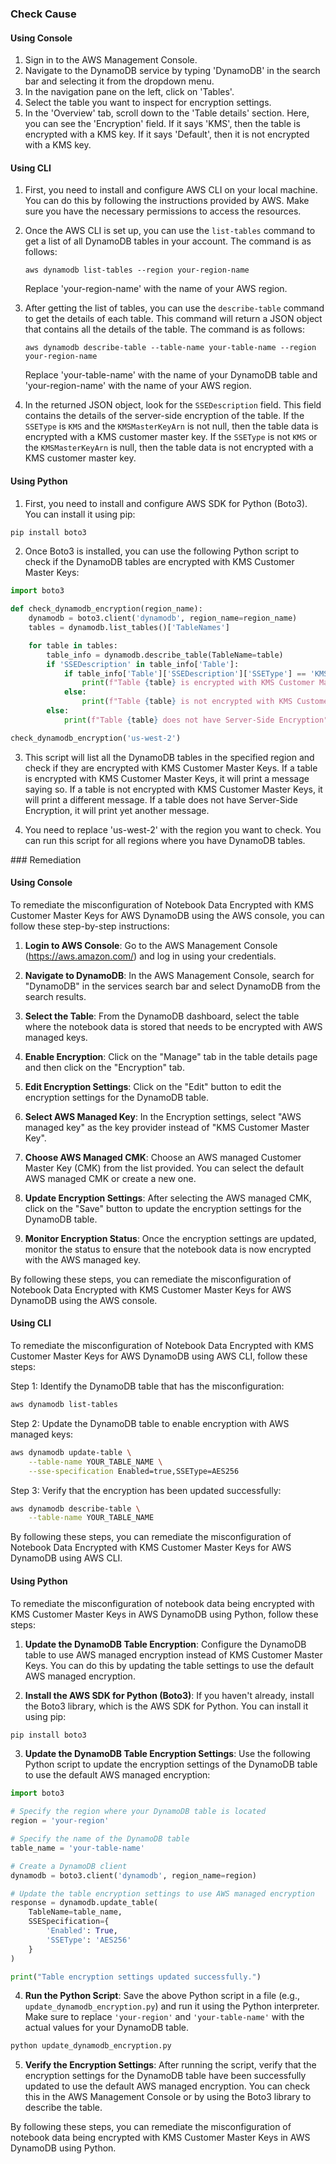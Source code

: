 

<Tabs><Tab title='Cause'>
### Check Cause

#### Using Console

1. Sign in to the AWS Management Console.
2. Navigate to the DynamoDB service by typing 'DynamoDB' in the search bar and selecting it from the dropdown menu.
3. In the navigation pane on the left, click on 'Tables'.
4. Select the table you want to inspect for encryption settings.
5. In the 'Overview' tab, scroll down to the 'Table details' section. Here, you can see the 'Encryption' field. If it says 'KMS', then the table is encrypted with a KMS key. If it says 'Default', then it is not encrypted with a KMS key.

#### Using CLI

1. First, you need to install and configure AWS CLI on your local machine. You can do this by following the instructions provided by AWS. Make sure you have the necessary permissions to access the resources.

2. Once the AWS CLI is set up, you can use the `list-tables` command to get a list of all DynamoDB tables in your account. The command is as follows:

   ```
   aws dynamodb list-tables --region your-region-name
   ```
   Replace 'your-region-name' with the name of your AWS region.

3. After getting the list of tables, you can use the `describe-table` command to get the details of each table. This command will return a JSON object that contains all the details of the table. The command is as follows:

   ```
   aws dynamodb describe-table --table-name your-table-name --region your-region-name
   ```
   Replace 'your-table-name' with the name of your DynamoDB table and 'your-region-name' with the name of your AWS region.

4. In the returned JSON object, look for the `SSEDescription` field. This field contains the details of the server-side encryption of the table. If the `SSEType` is `KMS` and the `KMSMasterKeyArn` is not null, then the table data is encrypted with a KMS customer master key. If the `SSEType` is not `KMS` or the `KMSMasterKeyArn` is null, then the table data is not encrypted with a KMS customer master key.

#### Using Python

1. First, you need to install and configure AWS SDK for Python (Boto3). You can install it using pip:

```python
pip install boto3
```

2. Once Boto3 is installed, you can use the following Python script to check if the DynamoDB tables are encrypted with KMS Customer Master Keys:

```python
import boto3

def check_dynamodb_encryption(region_name):
    dynamodb = boto3.client('dynamodb', region_name=region_name)
    tables = dynamodb.list_tables()['TableNames']

    for table in tables:
        table_info = dynamodb.describe_table(TableName=table)
        if 'SSEDescription' in table_info['Table']:
            if table_info['Table']['SSEDescription']['SSEType'] == 'KMS':
                print(f"Table {table} is encrypted with KMS Customer Master Keys")
            else:
                print(f"Table {table} is not encrypted with KMS Customer Master Keys")
        else:
            print(f"Table {table} does not have Server-Side Encryption")

check_dynamodb_encryption('us-west-2')
```

3. This script will list all the DynamoDB tables in the specified region and check if they are encrypted with KMS Customer Master Keys. If a table is encrypted with KMS Customer Master Keys, it will print a message saying so. If a table is not encrypted with KMS Customer Master Keys, it will print a different message. If a table does not have Server-Side Encryption, it will print yet another message.

4. You need to replace 'us-west-2' with the region you want to check. You can run this script for all regions where you have DynamoDB tables.

</Tab>

<Tab title='Remediation'>
### Remediation

#### Using Console

To remediate the misconfiguration of Notebook Data Encrypted with KMS Customer Master Keys for AWS DynamoDB using the AWS console, you can follow these step-by-step instructions:

1. **Login to AWS Console**: Go to the AWS Management Console (https://aws.amazon.com/) and log in using your credentials.

2. **Navigate to DynamoDB**: In the AWS Management Console, search for "DynamoDB" in the services search bar and select DynamoDB from the search results.

3. **Select the Table**: From the DynamoDB dashboard, select the table where the notebook data is stored that needs to be encrypted with AWS managed keys.

4. **Enable Encryption**: Click on the "Manage" tab in the table details page and then click on the "Encryption" tab.

5. **Edit Encryption Settings**: Click on the "Edit" button to edit the encryption settings for the DynamoDB table.

6. **Select AWS Managed Key**: In the Encryption settings, select "AWS managed key" as the key provider instead of "KMS Customer Master Key".

7. **Choose AWS Managed CMK**: Choose an AWS managed Customer Master Key (CMK) from the list provided. You can select the default AWS managed CMK or create a new one.

8. **Update Encryption Settings**: After selecting the AWS managed CMK, click on the "Save" button to update the encryption settings for the DynamoDB table.

9. **Monitor Encryption Status**: Once the encryption settings are updated, monitor the status to ensure that the notebook data is now encrypted with the AWS managed key.

By following these steps, you can remediate the misconfiguration of Notebook Data Encrypted with KMS Customer Master Keys for AWS DynamoDB using the AWS console.

#### Using CLI

To remediate the misconfiguration of Notebook Data Encrypted with KMS Customer Master Keys for AWS DynamoDB using AWS CLI, follow these steps:

Step 1: Identify the DynamoDB table that has the misconfiguration:
```bash
aws dynamodb list-tables
```

Step 2: Update the DynamoDB table to enable encryption with AWS managed keys:
```bash
aws dynamodb update-table \
    --table-name YOUR_TABLE_NAME \
    --sse-specification Enabled=true,SSEType=AES256
```

Step 3: Verify that the encryption has been updated successfully:
```bash
aws dynamodb describe-table \
    --table-name YOUR_TABLE_NAME
```

By following these steps, you can remediate the misconfiguration of Notebook Data Encrypted with KMS Customer Master Keys for AWS DynamoDB using AWS CLI.

#### Using Python

To remediate the misconfiguration of notebook data being encrypted with KMS Customer Master Keys in AWS DynamoDB using Python, follow these steps:

1. **Update the DynamoDB Table Encryption**: Configure the DynamoDB table to use AWS managed encryption instead of KMS Customer Master Keys. You can do this by updating the table settings to use the default AWS managed encryption.

2. **Install the AWS SDK for Python (Boto3)**: If you haven't already, install the Boto3 library, which is the AWS SDK for Python. You can install it using pip:

```bash
pip install boto3
```

3. **Update the DynamoDB Table Encryption Settings**: Use the following Python script to update the encryption settings of the DynamoDB table to use the default AWS managed encryption:

```python
import boto3

# Specify the region where your DynamoDB table is located
region = 'your-region'

# Specify the name of the DynamoDB table
table_name = 'your-table-name'

# Create a DynamoDB client
dynamodb = boto3.client('dynamodb', region_name=region)

# Update the table encryption settings to use AWS managed encryption
response = dynamodb.update_table(
    TableName=table_name,
    SSESpecification={
        'Enabled': True,
        'SSEType': 'AES256'
    }
)

print("Table encryption settings updated successfully.")
```

4. **Run the Python Script**: Save the above Python script in a file (e.g., `update_dynamodb_encryption.py`) and run it using the Python interpreter. Make sure to replace `'your-region'` and `'your-table-name'` with the actual values for your DynamoDB table.

```bash
python update_dynamodb_encryption.py
```

5. **Verify the Encryption Settings**: After running the script, verify that the encryption settings for the DynamoDB table have been successfully updated to use the default AWS managed encryption. You can check this in the AWS Management Console or by using the Boto3 library to describe the table.

By following these steps, you can remediate the misconfiguration of notebook data being encrypted with KMS Customer Master Keys in AWS DynamoDB using Python.


</Tab>
</Tabs>